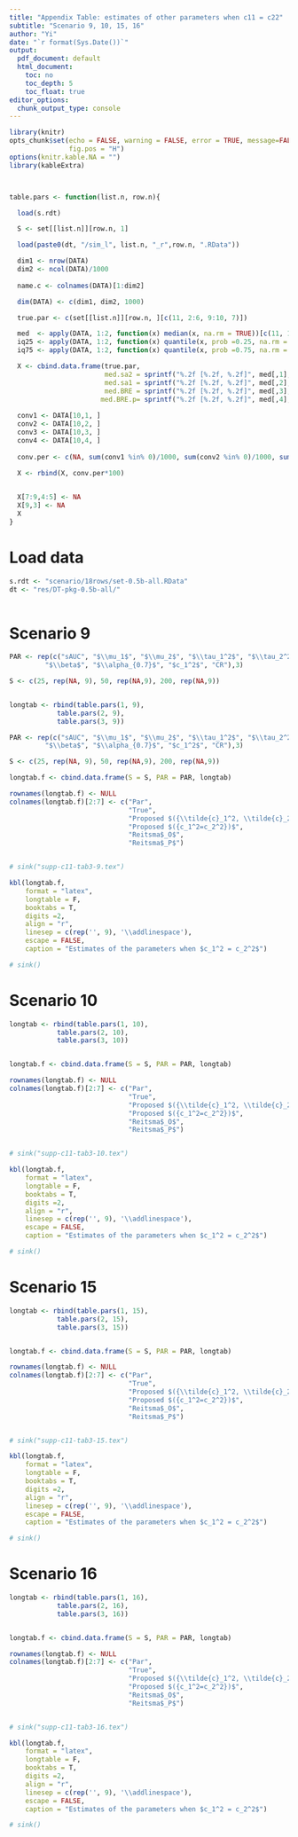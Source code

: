 ```yaml
---
title: "Appendix Table: estimates of other parameters when c11 = c22"
subtitle: "Scenario 9, 10, 15, 16"
author: "Yi"
date: "`r format(Sys.Date())`"
output:
  pdf_document: default
  html_document: 
    toc: no
    toc_depth: 5
    toc_float: true
editor_options:
  chunk_output_type: console
---
```


```r

library(knitr)
opts_chunk$set(echo = FALSE, warning = FALSE, error = TRUE, message=FALSE, comment="",
               fig.pos = "H")
options(knitr.kable.NA = "")
library(kableExtra)



table.pars <- function(list.n, row.n){

  load(s.rdt) 

  S <- set[[list.n]][row.n, 1]

  load(paste0(dt, "/sim_l", list.n, "_r",row.n, ".RData"))

  dim1 <- nrow(DATA)
  dim2 <- ncol(DATA)/1000
    
  name.c <- colnames(DATA)[1:dim2]

  dim(DATA) <- c(dim1, dim2, 1000)

  true.par <- c(set[[list.n]][row.n, ][c(11, 2:6, 9:10, 7)])

  med  <- apply(DATA, 1:2, function(x) median(x, na.rm = TRUE))[c(11, 1:8),]
  iq25 <- apply(DATA, 1:2, function(x) quantile(x, prob =0.25, na.rm = TRUE))[c(11, 1:8),]
  iq75 <- apply(DATA, 1:2, function(x) quantile(x, prob =0.75, na.rm = TRUE))[c(11, 1:8),]

  X <- cbind.data.frame(true.par, 
                        med.sa2 = sprintf("%.2f [%.2f, %.2f]", med[,1], iq25[,1], iq75[,1]),
                        med.sa1 = sprintf("%.2f [%.2f, %.2f]", med[,2], iq25[,2], iq75[,2]),
                        med.BRE = sprintf("%.2f [%.2f, %.2f]", med[,3], iq25[,3], iq75[,3]),
                       med.BRE.p= sprintf("%.2f [%.2f, %.2f]", med[,4], iq25[,4], iq75[,4]) )
  
  conv1 <- DATA[10,1, ]
  conv2 <- DATA[10,2, ]
  conv3 <- DATA[10,3, ]
  conv4 <- DATA[10,4, ]
  
  conv.per <- c(NA, sum(conv1 %in% 0)/1000, sum(conv2 %in% 0)/1000, sum(conv3 %in% 0)/1000, sum(conv4 %in% 0)/1000)
  
  X <- rbind(X, conv.per*100)


  X[7:9,4:5] <- NA
  X[9,3] <- NA
  X
}
```

# Load data

```r
 
s.rdt <- "scenario/18rows/set-0.5b-all.RData"
dt <- "res/DT-pkg-0.5b-all/"
  
```


# Scenario 9

```r
PAR <- rep(c("sAUC", "$\\mu_1$", "$\\mu_2$", "$\\tau_1^2$", "$\\tau_2^2$", "$\\tau_{12}$", 
         "$\\beta$", "$\\alpha_{0.7}$", "$c_1^2$", "CR"),3)

S <- c(25, rep(NA, 9), 50, rep(NA,9), 200, rep(NA,9))


longtab <- rbind(table.pars(1, 9),
            table.pars(2, 9),
            table.pars(3, 9))

PAR <- rep(c("sAUC", "$\\mu_1$", "$\\mu_2$", "$\\tau_1^2$", "$\\tau_2^2$", "$\\tau_{12}$", 
         "$\\beta$", "$\\alpha_{0.7}$", "$c_1^2$", "CR"),3)

S <- c(25, rep(NA, 9), 50, rep(NA,9), 200, rep(NA,9))

longtab.f <- cbind.data.frame(S = S, PAR = PAR, longtab)

rownames(longtab.f) <- NULL
colnames(longtab.f)[2:7] <- c("Par",
                              "True", 
                              "Proposed $({\\tilde{c}_1^2, \\tilde{c}_2^2})$",
                              "Proposed $({c_1^2=c_2^2})$",
                              "Reitsma$_O$",
                              "Reitsma$_P$")


# sink("supp-c11-tab3-9.tex")

kbl(longtab.f, 
    format = "latex",
    longtable = F, 
    booktabs = T, 
    digits =2,
    align = "r",
    linesep = c(rep('', 9), '\\addlinespace'),
    escape = FALSE,
    caption = "Estimates of the parameters when $c_1^2 = c_2^2$")

# sink()
```

# Scenario 10

```r

longtab <- rbind(table.pars(1, 10),
            table.pars(2, 10),
            table.pars(3, 10))


longtab.f <- cbind.data.frame(S = S, PAR = PAR, longtab)

rownames(longtab.f) <- NULL
colnames(longtab.f)[2:7] <- c("Par",
                              "True", 
                              "Proposed $({\\tilde{c}_1^2, \\tilde{c}_2^2})$",
                              "Proposed $({c_1^2=c_2^2})$",
                              "Reitsma$_O$",
                              "Reitsma$_P$")


# sink("supp-c11-tab3-10.tex")

kbl(longtab.f, 
    format = "latex",
    longtable = F, 
    booktabs = T, 
    digits =2,
    align = "r",
    linesep = c(rep('', 9), '\\addlinespace'),
    escape = FALSE,
    caption = "Estimates of the parameters when $c_1^2 = c_2^2$")

# sink()
```

# Scenario 15

```r

longtab <- rbind(table.pars(1, 15),
            table.pars(2, 15),
            table.pars(3, 15))


longtab.f <- cbind.data.frame(S = S, PAR = PAR, longtab)

rownames(longtab.f) <- NULL
colnames(longtab.f)[2:7] <- c("Par",
                              "True", 
                              "Proposed $({\\tilde{c}_1^2, \\tilde{c}_2^2})$",
                              "Proposed $({c_1^2=c_2^2})$",
                              "Reitsma$_O$",
                              "Reitsma$_P$")


# sink("supp-c11-tab3-15.tex")

kbl(longtab.f, 
    format = "latex",
    longtable = F, 
    booktabs = T, 
    digits =2,
    align = "r",
    linesep = c(rep('', 9), '\\addlinespace'),
    escape = FALSE,
    caption = "Estimates of the parameters when $c_1^2 = c_2^2$")

# sink()
```

# Scenario 16

```r

longtab <- rbind(table.pars(1, 16),
            table.pars(2, 16),
            table.pars(3, 16))


longtab.f <- cbind.data.frame(S = S, PAR = PAR, longtab)

rownames(longtab.f) <- NULL
colnames(longtab.f)[2:7] <- c("Par",
                              "True", 
                              "Proposed $({\\tilde{c}_1^2, \\tilde{c}_2^2})$",
                              "Proposed $({c_1^2=c_2^2})$",
                              "Reitsma$_O$",
                              "Reitsma$_P$")


# sink("supp-c11-tab3-16.tex")

kbl(longtab.f, 
    format = "latex",
    longtable = F, 
    booktabs = T, 
    digits =2,
    align = "r",
    linesep = c(rep('', 9), '\\addlinespace'),
    escape = FALSE,
    caption = "Estimates of the parameters when $c_1^2 = c_2^2$")

# sink()
```
